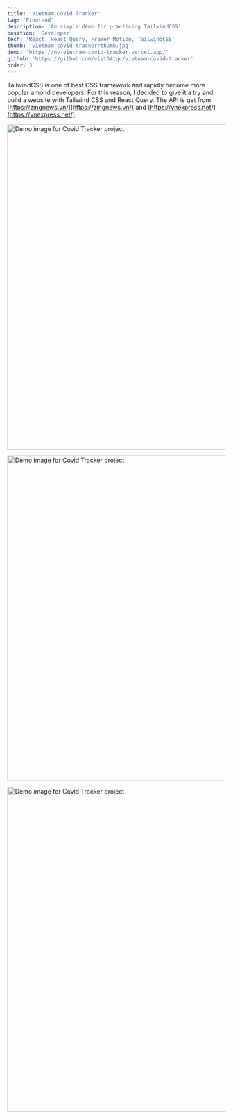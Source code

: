```yaml
---
title: 'Vietnam Covid Tracker'
tag: 'Frontend'
description: 'An simple demo for practicing TailwindCSS'
position: 'Developer'
tech: 'React, React Query, Framer Motion, TailwindCSS'
thumb: 'vietnam-covid-tracker/thumb.jpg'
demo: 'https://nv-vietnam-covid-tracker.vercel.app/'
github: 'https://github.com/viet34tqc/vietnam-covid-tracker'
order: 3
---
```


TailwindCSS is one of best CSS framework and rapidly become more popular amond developers. For this reason, I decided to give it a try and build a website with Tailwind CSS and React Query. The API is get from [https://zingnews.vn/](https://zingnews.vn/) and [https://vnexpress.net/](https://vnexpress.net/)

<Image
  src="https://i.imgur.com/C3xIbs3.png"
  width="1280"
  height="750"
  alt="Demo image for Covid Tracker project"
/>

<Image
  src="https://i.imgur.com/qUsvMIt.png"
  width="1280"
  height="750"
  alt="Demo image for Covid Tracker project"
/>

<Image
  src="https://i.imgur.com/NOUZipj.png"
  width="1280"
  height="750"
  alt="Demo image for Covid Tracker project"
/>

